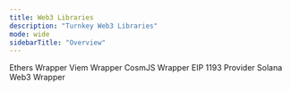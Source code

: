 ```yaml
---
title: Web3 Libraries
description: "Turnkey Web3 Libraries"
mode: wide
sidebarTitle: "Overview"
---
```


<CardGroup>
  <Card title="Ethers" href="/sdks/web3/ethers" icon="file-lines" iconType="solid" horizontal>
  Ethers Wrapper
  </Card>

  <Card title="Viem" href="/sdks/web3/viem" icon="file-lines" iconType="solid" horizontal>
    Viem Wrapper
  </Card>

  <Card title="CosmJS" href="/sdks/web3/cosmjs" icon="file-lines" iconType="solid" horizontal>
    CosmJS Wrapper
  </Card>

  <Card title="EIP 1193" href="/sdks/web3/eip-1193" icon="file-lines" iconType="solid" horizontal>
    EIP 1193 Provider
  </Card>

  <Card title="Solana" href="/sdks/web3/solana" icon="file-lines" iconType="solid" horizontal>
    Solana Web3 Wrapper
  </Card>
</CardGroup>
